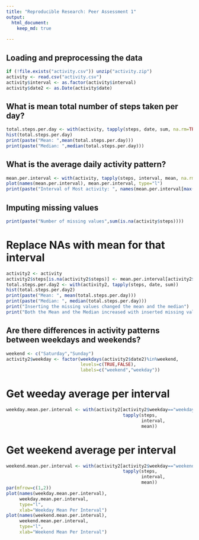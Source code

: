 ```yaml
---
title: "Reproducible Research: Peer Assessment 1"
output: 
  html_document:
    keep_md: true
    
---
```



## Loading and preprocessing the data
```r
if (!file.exists("activity.csv")) unzip("activity.zip")
activity <- read.csv("activity.csv")
activity$interval <- as.factor(activity$interval)
activity$date2 <- as.Date(activity$date)
```
## What is mean total number of steps taken per day?
```r
total.steps.per.day <- with(activity, tapply(steps, date, sum, na.rm=TRUE))
hist(total.steps.per.day)
print(paste("Mean: ",mean(total.steps.per.day)))
print(paste("Median: ",median(total.steps.per.day)))
```
## What is the average daily activity pattern?
```r
mean.per.interval <- with(activity, tapply(steps, interval, mean, na.rm=TRUE))
plot(names(mean.per.interval), mean.per.interval, type="l")
print(paste("Interval of Most activity: ", names(mean.per.interval[max(mean.per.interval)])))
```
## Imputing missing values
```r
print(paste("Number of missing values",sum(is.na(activity$steps))))
```
# Replace NAs with mean for that interval
```r
activity2 <- activity
activity2$steps[is.na(activity2$steps)] <- mean.per.interval[activity2$interval[is.na(activity2$steps)]]
total.steps.per.day2 <- with(activity2, tapply(steps, date, sum))
hist(total.steps.per.day2)
print(paste("Mean: ", mean(total.steps.per.day)))
print(paste("Median: ", median(total.steps.per.day)))
print("Inserting the missing values changed the mean and the median")
print("Both the Mean and the Median increased with inserted missing values")
```

## Are there differences in activity patterns between weekdays and weekends?
```r
weekend <- c("Saturday","Sunday")
activity2$weekday <- factor(weekdays(activity2$date2)%in%weekend,
                            levels=c(TRUE,FALSE), 
                            labels=c("weekend","weekday"))
```
# Get weeday average per interval
```r
weekday.mean.per.interval <- with(activity2[activity2$weekday=="weekday",],
                                            tapply(steps, 
                                                   interval, 
                                                   mean))
```
# Get weekend average per interval
```r
weekend.mean.per.interval <- with(activity2[activity2$weekday=="weekend",], 
                                            tapply(steps, 
                                                   interval, 
                                                   mean))
par(mfrow=c(1,2))
plot(names(weekday.mean.per.interval), 
     weekday.mean.per.interval, 
     type="l",
     xlab="Weekday Mean Per Interval")
plot(names(weekend.mean.per.interval), 
     weekend.mean.per.interval, 
     type="l",
     xlab="Weekend Mean Per Interval")
```
